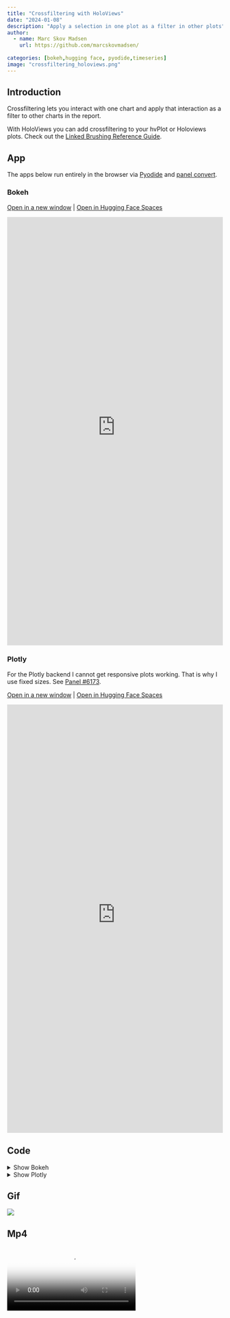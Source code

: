 ```yaml
---
title: "Crossfiltering with HoloViews"
date: "2024-01-08"
description: "Apply a selection in one plot as a filter in other plots"
author:
  - name: Marc Skov Madsen
    url: https://github.com/marcskovmadsen/
    
categories: [bokeh,hugging face, pyodide,timeseries]
image: "crossfiltering_holoviews.png"
---
```


## Introduction

Crossfiltering lets you interact with one chart and apply that interaction as a filter to other charts in the report. 

With HoloViews you can add crossfiltering to your hvPlot or Holoviews plots. Check out the [Linked Brushing Reference Guide](http://holoviews.org/user_guide/Linked_Brushing.html).

## App

The apps below run entirely in the browser via [Pyodide](https://pyodide.org) and [panel convert](https://panel.holoviz.org/how_to/wasm/convert.html).

### Bokeh

<a href="https://awesome-panel-crossfiltering-holoviews.static.hf.space/crossfiltering_holoviews_bokeh.html" target="_blank">Open in a new window</a> | <a href="https://huggingface.co/spaces/awesome-panel/crossfiltering_holoviews" target="_blank">Open in Hugging Face Spaces</a>

<iframe
	src="https://awesome-panel-crossfiltering-holoviews.static.hf.space/crossfiltering_holoviews_bokeh.html"
	frameborder="0"
	style="width:100%;height:1000px"
></iframe>

### Plotly

For the Plotly backend I cannot get responsive plots working. That is why I use fixed sizes. See [Panel #6173](https://github.com/holoviz/panel/issues/6173).

<a href="https://awesome-panel-crossfiltering-holoviews.static.hf.space/crossfiltering_holoviews_plotly.html" target="_blank">Open in a new window</a> | <a href="https://huggingface.co/spaces/awesome-panel/crossfiltering_holoviews" target="_blank">Open in Hugging Face Spaces</a>

<iframe
	src="https://awesome-panel-crossfiltering-holoviews.static.hf.space/crossfiltering_holoviews_plotly.html"
	frameborder="0"
	style="width:100%;height:1000px"
></iframe>

## Code

<details>
<summary>Show Bokeh</summary>
```.python
```
</details>

<details>
<summary>Show Plotly</summary>
```.python
```
</details>

## Gif

<img src="https://cdn.awesome-panel.org/resources/crossfiltering_holoviews/crossfiltering_holoviews.gif"></img>

## Mp4

<video poster="https://cdn.awesome-panel.org/resources/crossfiltering_holoviews/crossfiltering_holoviews.png" controls>
  <source src="https://cdn.awesome-panel.org/resources/crossfiltering_holoviews/crossfiltering_holoviews.mp4" type="video/mp4">
  Your browser does not support HTML video.
</video>

## Png

<img src="https://cdn.awesome-panel.org/resources/crossfiltering_holoviews/crossfiltering_holoviews.png"></img>

## Social

Please share on social media. Thanks.

<a href="https://twitter.com/awesome_panel" target="_blank"><i class="bi bi-twitter"></i></a> <a href="https://www.linkedin.com/company/awesome-panel-org" target="_blank"><i class="bi bi-linkedin"></i></a>

